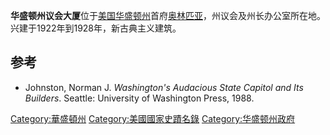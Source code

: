 {{Infobox NRHP
| name = 华盛顿州议会大厦
| image = MK03168_Washington_State_Capitol_(Olympia).jpg
| image_size = 350px
| lat_degrees = 47
| lat_minutes = 02
| lat_seconds = 09
| lat_direction = N
| long_degrees = 122
| long_minutes = 54
| long_seconds = 17
| long_direction = W
| location ={{USA}}[[华盛顿州|华盛顿州]][[奥林匹亚_(华盛顿州)|奥林匹亚]]416 Sid Snyder Avenue SW
| nearest_city =
| area = 230,400 ft<sup>2</sup> (21,404 m<sup>2</sup>)
| built = 1922年到1928年
| architect = Walter R. Wilder, Harry K. White
| architecture = 新古典主义建筑
| added = 1979年6月22日
| refnum =79002564
}}
'''华盛顿州议会大厦'''位于[[美国|美国]][[华盛顿州|华盛顿州]]首府[[奥林匹亚_(华盛顿州)|奥林匹亚]]，州议会及州长办公室所在地。兴建于1922年到1928年，新古典主义建筑。

== 参考 ==
* Johnston, Norman J. ''Washington's Audacious State Capitol and Its Builders''. Seattle: University of Washington Press, 1988.
{{Reflist}}

{{US State Capitols}}
[[Category:華盛頓州|Category:華盛頓州]]
[[Category:美國國家史蹟名錄|Category:美國國家史蹟名錄]]
[[Category:华盛顿州政府|Category:华盛顿州政府]]